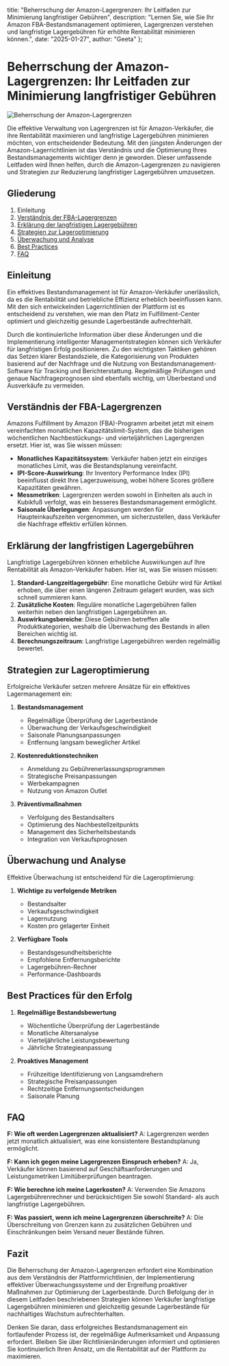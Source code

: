   title: "Beherrschung der Amazon-Lagergrenzen: Ihr Leitfaden zur Minimierung langfristiger Gebühren",
  description: "Lernen Sie, wie Sie Ihr Amazon FBA-Bestandsmanagement optimieren, Lagergrenzen verstehen und langfristige Lagergebühren für erhöhte Rentabilität minimieren können.",
  date: "2025-01-27",
  author: "Geeta"
};

# Beherrschung der Amazon-Lagergrenzen: Ihr Leitfaden zur Minimierung langfristiger Gebühren

![Beherrschung der Amazon-Lagergrenzen](/images/blog/mastering-amazons-storage-limits.jpeg)

Die effektive Verwaltung von Lagergrenzen ist für Amazon-Verkäufer, die ihre Rentabilität maximieren und langfristige Lagergebühren minimieren möchten, von entscheidender Bedeutung. Mit den jüngsten Änderungen der Amazon-Lagerrichtlinien ist das Verständnis und die Optimierung Ihres Bestandsmanagements wichtiger denn je geworden. Dieser umfassende Leitfaden wird Ihnen helfen, durch die Amazon-Lagergrenzen zu navigieren und Strategien zur Reduzierung langfristiger Lagergebühren umzusetzen.

## Gliederung

1. Einleitung
2. [Verständnis der FBA-Lagergrenzen](#verständnis-der-fba-lagergrenzen)
3. [Erklärung der langfristigen Lagergebühren](#erklärung-der-langfristigen-lagergebühren)
4. [Strategien zur Lageroptimierung](#strategien-zur-lageroptimierung)
5. [Überwachung und Analyse](#überwachung-und-analyse)
6. [Best Practices](#best-practices)
7. [FAQ](#faq)

## Einleitung

Ein effektives Bestandsmanagement ist für Amazon-Verkäufer unerlässlich, da es die Rentabilität und betriebliche Effizienz erheblich beeinflussen kann. Mit den sich entwickelnden Lagerrichtlinien der Plattform ist es entscheidend zu verstehen, wie man den Platz im Fulfillment-Center optimiert und gleichzeitig gesunde Lagerbestände aufrechterhält.

Durch die kontinuierliche Information über diese Änderungen und die Implementierung intelligenter Managementstrategien können sich Verkäufer für langfristigen Erfolg positionieren. Zu den wichtigsten Taktiken gehören das Setzen klarer Bestandsziele, die Kategorisierung von Produkten basierend auf der Nachfrage und die Nutzung von Bestandsmanagement-Software für Tracking und Berichterstattung. Regelmäßige Prüfungen und genaue Nachfrageprognosen sind ebenfalls wichtig, um Überbestand und Ausverkäufe zu vermeiden.

## Verständnis der FBA-Lagergrenzen

Amazons Fulfillment by Amazon (FBA)-Programm arbeitet jetzt mit einem vereinfachten monatlichen Kapazitätslimit-System, das die bisherigen wöchentlichen Nachbestückungs- und vierteljährlichen Lagergrenzen ersetzt. Hier ist, was Sie wissen müssen:

- **Monatliches Kapazitätssystem**: Verkäufer haben jetzt ein einziges monatliches Limit, was die Bestandsplanung vereinfacht.
- **IPI-Score-Auswirkung**: Ihr Inventory Performance Index (IPI) beeinflusst direkt Ihre Lagerzuweisung, wobei höhere Scores größere Kapazitäten gewähren.
- **Messmetriken**: Lagergrenzen werden sowohl in Einheiten als auch in Kubikfuß verfolgt, was ein besseres Bestandsmanagement ermöglicht.
- **Saisonale Überlegungen**: Anpassungen werden für Haupteinkaufszeiten vorgenommen, um sicherzustellen, dass Verkäufer die Nachfrage effektiv erfüllen können.

## Erklärung der langfristigen Lagergebühren

Langfristige Lagergebühren können erhebliche Auswirkungen auf Ihre Rentabilität als Amazon-Verkäufer haben. Hier ist, was Sie wissen müssen:

1. **Standard-Langzeitlagergebühr**: Eine monatliche Gebühr wird für Artikel erhoben, die über einen längeren Zeitraum gelagert wurden, was sich schnell summieren kann.
2. **Zusätzliche Kosten**: Reguläre monatliche Lagergebühren fallen weiterhin neben den langfristigen Lagergebühren an.
3. **Auswirkungsbereiche**: Diese Gebühren betreffen alle Produktkategorien, weshalb die Überwachung des Bestands in allen Bereichen wichtig ist.
4. **Berechnungszeitraum**: Langfristige Lagergebühren werden regelmäßig bewertet.

## Strategien zur Lageroptimierung

Erfolgreiche Verkäufer setzen mehrere Ansätze für ein effektives Lagermanagement ein:

1. **Bestandsmanagement**
   - Regelmäßige Überprüfung der Lagerbestände
   - Überwachung der Verkaufsgeschwindigkeit
   - Saisonale Planungsanpassungen
   - Entfernung langsam beweglicher Artikel

2. **Kostenreduktionstechniken**
   - Anmeldung zu Gebührenerlassungsprogrammen
   - Strategische Preisanpassungen
   - Werbekampagnen
   - Nutzung von Amazon Outlet

3. **Präventivmaßnahmen**
   - Verfolgung des Bestandsalters
   - Optimierung des Nachbestellzeitpunkts
   - Management des Sicherheitsbestands
   - Integration von Verkaufsprognosen

## Überwachung und Analyse

Effektive Überwachung ist entscheidend für die Lageroptimierung:

1. **Wichtige zu verfolgende Metriken**
   - Bestandsalter
   - Verkaufsgeschwindigkeit
   - Lagernutzung
   - Kosten pro gelagerter Einheit

2. **Verfügbare Tools**
   - Bestandsgesundheitsberichte
   - Empfohlene Entfernungsberichte
   - Lagergebühren-Rechner
   - Performance-Dashboards

## Best Practices für den Erfolg

1. **Regelmäßige Bestandsbewertung**
   - Wöchentliche Überprüfung der Lagerbestände
   - Monatliche Altersanalyse
   - Vierteljährliche Leistungsbewertung
   - Jährliche Strategieanpassung

2. **Proaktives Management**
   - Frühzeitige Identifizierung von Langsamdrehern
   - Strategische Preisanpassungen
   - Rechtzeitige Entfernungsentscheidungen
   - Saisonale Planung

## FAQ

**F: Wie oft werden Lagergrenzen aktualisiert?**
A: Lagergrenzen werden jetzt monatlich aktualisiert, was eine konsistentere Bestandsplanung ermöglicht.

**F: Kann ich gegen meine Lagergrenzen Einspruch erheben?**
A: Ja, Verkäufer können basierend auf Geschäftsanforderungen und Leistungsmetriken Limitüberprüfungen beantragen.

**F: Wie berechne ich meine Lagerkosten?**
A: Verwenden Sie Amazons Lagergebührenrechner und berücksichtigen Sie sowohl Standard- als auch langfristige Lagergebühren.

**F: Was passiert, wenn ich meine Lagergrenzen überschreite?**
A: Die Überschreitung von Grenzen kann zu zusätzlichen Gebühren und Einschränkungen beim Versand neuer Bestände führen.

## Fazit

Die Beherrschung der Amazon-Lagergrenzen erfordert eine Kombination aus dem Verständnis der Plattformrichtlinien, der Implementierung effektiver Überwachungssysteme und der Ergreifung proaktiver Maßnahmen zur Optimierung der Lagerbestände. Durch Befolgung der in diesem Leitfaden beschriebenen Strategien können Verkäufer langfristige Lagergebühren minimieren und gleichzeitig gesunde Lagerbestände für nachhaltiges Wachstum aufrechterhalten.

Denken Sie daran, dass erfolgreiches Bestandsmanagement ein fortlaufender Prozess ist, der regelmäßige Aufmerksamkeit und Anpassung erfordert. Bleiben Sie über Richtlinienänderungen informiert und optimieren Sie kontinuierlich Ihren Ansatz, um die Rentabilität auf der Plattform zu maximieren.